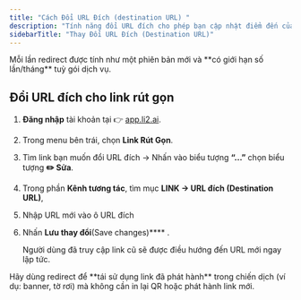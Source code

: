 ```yaml
---
title: "Cách Đổi URL Đích (destination URL) "
description: "Tính năng đổi URL đích cho phép bạn cập nhật điểm đến của một link rút gọn mà không cần tạo link mới. Khi bạn đổi URL đích, mọi nơi đã sử dụng link đều sẽ được tự động cập nhật theo."
sidebarTitle: "Thay Đổi URL Đích (Destination URL)"
---
```


<Note>
  Mỗi lần redirect được tính như một phiên bản mới và **có giới hạn số lần/tháng** tuỳ gói dịch vụ.
</Note>

## Đổi URL đích cho link rút gọn

1. **Đăng nhập** tài khoản tại 👉 [app.li2.ai](http://app.li2.ai).
2. Trong menu bên trái, chọn **Link Rút Gọn**.
3. Tìm link bạn muốn đổi URL đích → Nhấn vào biểu tượng **“...”** chọn biểu tượng **✏️ Sửa**.
4. Trong phần **Kênh tương tác**, tìm mục **LINK → URL đích (Destination URL)**,
5. Nhập URL mới vào ô URL đích
6. Nhấn ****Lưu thay đổi****(Save changes)\*\*\*\* .

   <Check>
     Người dùng đã truy cập link cũ sẽ được điều hướng đến URL mới ngay lập tức.
   </Check>

<Tip>
  Hãy dùng redirect để **tái sử dụng link đã phát hành** trong chiến dịch (ví dụ: banner, tờ rơi) mà không cần in lại QR hoặc phát hành link mới.
</Tip>
